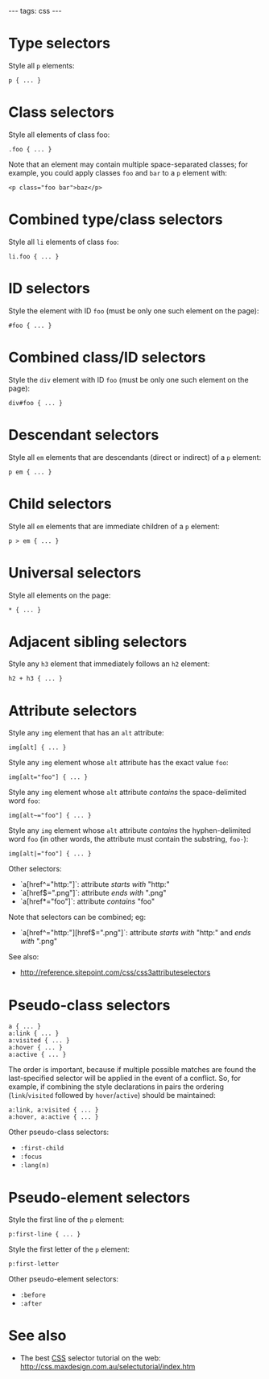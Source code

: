 ---
tags: css
---
= Type selectors =

Style all <tt>p</tt> elements:

<pre>p { ... }</pre>

= Class selectors =

Style all elements of class foo:

<pre>.foo { ... }</pre>

Note that an element may contain multiple space-separated classes; for example, you could apply classes <tt>foo</tt> and <tt>bar</tt> to a <tt>p</tt> element with:

<pre><p class="foo bar">baz</p></pre>

= Combined type/class selectors =

Style all <tt>li</tt> elements of class <tt>foo</tt>:

<pre>li.foo { ... }</pre>

= ID selectors =

Style the element with ID <tt>foo</tt> (must be only one such element on the page):

<pre>#foo { ... }</pre>

= Combined class/ID selectors =

Style the <tt>div</tt> element with ID <tt>foo</tt> (must be only one such element on the page):

<pre>div#foo { ... }</pre>

= Descendant selectors =

Style all <tt>em</tt> elements that are descendants (direct or indirect) of a <tt>p</tt> element:

<pre>p em { ... }</pre>

= Child selectors =

Style all <tt>em</tt> elements that are immediate children of a <tt>p</tt> element:

<pre>p > em { ... }</pre>

= Universal selectors =

Style all elements on the page:

<pre>* { ... }</pre>

= Adjacent sibling selectors =

Style any <tt>h3</tt> element that immediately follows an <tt>h2</tt> element:

<pre>h2 + h3 { ... }</pre>

= Attribute selectors =

Style any <tt>img</tt> element that has an <tt>alt</tt> attribute:

<pre>img[alt] { ... }</pre>

Style any <tt>img</tt> element whose <tt>alt</tt> attribute has the exact value <tt>foo</tt>:

<pre>img[alt="foo"] { ... }</pre>

Style any <tt>img</tt> element whose <tt>alt</tt> attribute ''contains'' the space-delimited word <tt>foo</tt>:

<pre>img[alt~="foo"] { ... }</pre>

Style any <tt>img</tt> element whose <tt>alt</tt> attribute ''contains'' the hyphen-delimited word <tt>foo</tt> (in other words, the attribute must contain the substring, <tt>foo-</tt>):

<pre>img[alt|="foo"] { ... }</pre>

Other selectors:

* `a[href^="http:"]`: attribute ''starts with'' "http:"
* `a[href$=".png"]`: attribute ''ends with'' ".png"
* `a[href*="foo"]`: attribute ''contains'' "foo"

Note that selectors can be combined; eg:

* `a[href^="http:"][href$=".png"]`: attribute ''starts with'' "http:" and ''ends with'' ".png"

See also:

* http://reference.sitepoint.com/css/css3attributeselectors

= Pseudo-class selectors =

<pre>a { ... }
a:link { ... }
a:visited { ... }
a:hover { ... }
a:active { ... }</pre>

The order is important, because if multiple possible matches are found the last-specified selector will be applied in the event of a conflict. So, for example, if combining the style declarations in pairs the ordering (<tt>link</tt>/<tt>visited</tt> followed by <tt>hover</tt>/<tt>active</tt>) should be maintained:

<pre>a:link, a:visited { ... }
a:hover, a:active { ... }</pre>

Other pseudo-class selectors:

* <tt>:first-child</tt>
* <tt>:focus</tt>
* <tt>:lang(n)</tt>

= Pseudo-element selectors =

Style the first line of the <tt>p</tt> element:

<pre>p:first-line { ... }</pre>

Style the first letter of the <tt>p</tt> element:

<pre>p:first-letter</pre>

Other pseudo-element selectors:

* <tt>:before</tt>
* <tt>:after</tt>

= See also =

* The best [[CSS]] selector tutorial on the web: http://css.maxdesign.com.au/selectutorial/index.htm
